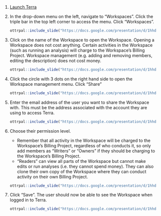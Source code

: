 1. [Launch Terra](https://anvil.terra.bio/#workspaces)

1. In the drop-down menu on the left, navigate to "Workspaces". Click the triple bar in the top left corner to access the menu. Click "Workspaces".

    ```r
ottrpal::include_slide("https://docs.google.com/presentation/d/1hhdPNfuAhbwkl5LlNVlJiCIx_rbzVp3jSJJeksqiR5I/edit#slide=id.g117989bd49c_0_150")
    ```

1. Click on the name of the Workspace to open the Workspace. Opening a Workspace does not cost anything.  Certain activities in the Workspace (such as running an analysis) will charge to the Workspace’s Billing Project.  Workspace management (e.g. adding and removing members, editing the description) does not cost money.

    ```r
ottrpal::include_slide("https://docs.google.com/presentation/d/1hhdPNfuAhbwkl5LlNVlJiCIx_rbzVp3jSJJeksqiR5I/edit#slide=id.g117dd5f15db_0_289")
    ```

1. Click the circle with 3 dots on the right hand side to open the Workspace management menu.  Click "Share"

    ```r
ottrpal::include_slide("https://docs.google.com/presentation/d/1hhdPNfuAhbwkl5LlNVlJiCIx_rbzVp3jSJJeksqiR5I/edit#slide=id.g117dd5f15db_0_295")
    ```

1. Enter the email address of the user you want to share the Workspace with.  This must be the address associated with the account they are using to access Terra.

    ```r
ottrpal::include_slide("https://docs.google.com/presentation/d/1hhdPNfuAhbwkl5LlNVlJiCIx_rbzVp3jSJJeksqiR5I/edit#slide=id.g117dd5f15db_0_440")
    ```

1. Choose their permission level.

    - Remember that all activity in the Workspace will be charged to the Workspace's Billing Project, regardless of who conducts it, so only add members as "Writers" or "Owners" if they should be charging to the Workspace's Billing Project.
    - "Readers" can view all parts of the Workspace but cannot make edits or run analyses (i.e. they cannot spend money).  They can also clone their own copy of the Workspace where they can conduct activity on their own Billing Project.

    ```r
ottrpal::include_slide("https://docs.google.com/presentation/d/1hhdPNfuAhbwkl5LlNVlJiCIx_rbzVp3jSJJeksqiR5I/edit#slide=id.g117dd5f15db_0_756")
    ```

1. Click "Save".  The user should now be able to see the Workspace when logged in to Terra.

    ```r
ottrpal::include_slide("https://docs.google.com/presentation/d/1hhdPNfuAhbwkl5LlNVlJiCIx_rbzVp3jSJJeksqiR5I/edit#slide=id.g117dd5f15db_0_902")
    ```